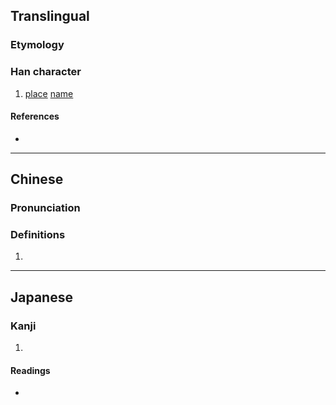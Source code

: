 {{character info/new}}
==Translingual==

===Etymology===
{{Han etym}}

===Han character===
{{Han char|rn=46|rad=山|as=15|sn=18|four=22227|canj=UOGB|ids=⿱崔冏}}

# [[place]] [[name]]

====References====
* {{Han ref|kx=0322.061|dkj=08595|dj=1875.030|hdz=10804.210|uh=5DC2|ud=24002|bh=F172|bd=61810}}

----

==Chinese==
{{zh-forms}}

===Pronunciation===
{{zh-pron
|m=guī,xī,juàn
|c=kwai4,seoi2,seoi5
|mc=
|oc=
|ma=
|cat=pn
}}

===Definitions===
{{zh-hanzi}}

# {{rfdef|zh}}

----

==Japanese==

===Kanji===
{{ja-kanji|grade=|rs=山15}}

# {{rfdef|ja|sort=山15}}

====Readings====
* {{ja-readings|on=[[すい]] (sui)|kun=}}